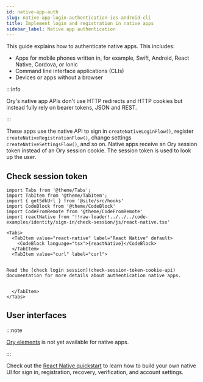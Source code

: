 ```yaml
---
id: native-app-auth
slug: native-app-login-authentication-ios-android-cli
title: Implement login and registration in native apps
sidebar_label: Native app authentication
---
```



This guide explains how to authenticate native apps. This includes:

- Apps for mobile phones written in, for example, Swift, Android, React Native, Cordova, or Ionic
- Command line interface applications (CLIs)
- Devices or apps without a browser

:::info

Ory's native app APIs don't use HTTP redirects and HTTP cookies but instead fully rely on bearer tokens, JSON and REST.

:::

These apps use the native API to sign in `createNativeLoginFlow()`, register `createNativeRegistrationFlow()`, change settings
`createNativeSettingsFlow()`, and so on. Native apps receive an Ory session token instead of an Ory session cookie. The session
token is used to look up the user.

## Check session token

```mdx-code-block
import Tabs from '@theme/Tabs';
import TabItem from '@theme/TabItem';
import { getSdkUrl } from '@site/src/hooks'
import CodeBlock from '@theme/CodeBlock'
import CodeFromRemote from '@theme/CodeFromRemote'
import reactNative from '!!raw-loader!../../../code-examples/identity/sign-in/check-session/js/react-native.tsx'

<Tabs>
  <TabItem value="react-native" label="React Native" default>
    <CodeBlock language="tsx">{reactNative}</CodeBlock>
  </TabItem>
  <TabItem value="curl" label="curl">


Read the [check login session](check-session-token-cookie-api) documentation for more details about authentication native apps.


  </TabItem>
</Tabs>
```

## User interfaces

:::note

[Ory elements](https://github.com/ory/elements) is not yet available for native apps.

:::

Check out the [React Native quickstart](../../getting-started/integrate-auth/react-native.mdx) to learn how to build your own
native UI for sign in, registration, recovery, verification, and account settings.
